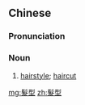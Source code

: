 {{also|髪型}}
==Chinese==
{{zh-forms|s=发型|alt=髮形}}

===Pronunciation===
{{zh-pron
|m=髮xíng,er=y
|c=faat3 jing4
|mn=hoat-hêng
|cat=n
}}

===Noun===
{{zh-noun}}

# [[hairstyle]]; [[haircut]]

[[mg:髮型]]
[[zh:髮型]]